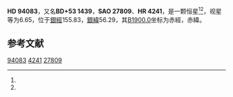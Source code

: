 {{Starbox begin
| name = HD 94083
}}
{{Starbox observe
| epoch = [[J2000.0|J2000.0]]
| constell = {{星座名待查}}<ref name=SIMBAD>{{cite web
 | url=http://simbad.u-strasbg.fr/simbad/sim-id?Ident=HR+4241
 | title =Pulsating variable Star
 | publisher=Centre de Données astronomiques de Strasbourg
 | work=SIMBAD
 | accessdate=2012-07-13}}</ref><ref name=DATA>{{cite web
 | url=http://vizier.u-strasbg.fr/viz-bin/VizieR-5?-out.add=.&-source=5050&-corr=PK=HR&-out.max=9999&HR=4241
 | title=VizieR Detailed Page
 | accessdate=2012-07-13
 | archive-date=2016-03-05
 | archive-url=https://web.archive.org/web/20160305022949/http://vizier.u-strasbg.fr/viz-bin/VizieR-5?-out.add=.&-source=5050&-corr=PK=HR&-out.max=9999&HR=4241
 | dead-url=no
 }}</ref>
| 星官 = 
| ra = {{RA|10|52|30.8}}<ref name=SIMBAD /><ref name=DATA />
| dec = {{DEC|+52|33|55}}<ref name=SIMBAD /><ref name=DATA />
| appmag_v = 6.65<ref name=SIMBAD /><ref name=DATA />
}}
{{Starbox character
| class = gG8<ref name=SIMBAD /><ref name=DATA />
| b-v = <ref name=SIMBAD /><ref name=DATA />
| u-b = <ref name=SIMBAD /><ref name=DATA />
| r-i = <ref name=SIMBAD /><ref name=DATA />
| variable = 
}}
{{Starbox astrometry
| radial_v = 
| prop_mo_ra = -8
| parallax = 
| p_error = 
}}
{{Starbox catalog
| names =BD+53 1439，[[SAO星表|SAO]] 27809，[[HD星表|HD]] 94083，[[HR星表|HR]] 4241}}
{{Starbox reference |Simbad=HR+4241}}
{{Starbox end}}

'''HD 94083'''，又名'''BD+53 1439'''，'''SAO 27809'''、'''HR 4241'''，是一颗恒星<ref name=SIMBAD /><ref name=DATA />，视星等为6.65，位于[[銀道座標系|銀經]]155.83，[[銀道座標系|銀緯]]56.29，其[[B1900.0|B1900.0]]坐标为赤經{{RA|10|46|30.3}}，赤緯{{DEC|+53|56.29|48}}。

== 参考文献 ==
{{reflist}}

{{star-stub}}

[[Category:HD和HDE天體|94083]]
[[Category:HR天體|4241]]
[[Category:SAO天體|27809]]